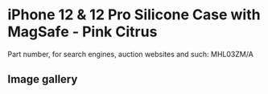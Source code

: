 
# iPhone 12 & 12 Pro Silicone Case with MagSafe - Pink Citrus

Part number, for search engines, auction websites and such: MHL03ZM/A

## Image gallery

<div style={{ width: "768px" }}>
  <GalleryComponent
    images={[
      {
        original: "/everysource/MHL03.png",
        thumbnail: "/everypreview/MHL03.png",
      },
      {
        original: "/everysource/MHL03_AV01.png",
        thumbnail: "/everypreview/MHL03_AV01.png",
      },
      {
        original: "/everysource/MHL03_AV02.png",
        thumbnail: "/everypreview/MHL03_AV02.png",
      },
      {
        original: "/everysource/MHL03_AV03.png",
        thumbnail: "/everypreview/MHL03_AV03.png",
      },
      {
        original: "/everysource/MHL03_AV04.png",
        thumbnail: "/everypreview/MHL03_AV04.png",
      },
      {
        original: "/everysource/MHL03_AV05.png",
        thumbnail: "/everypreview/MHL03_AV05.png",
      },
      {
        original: "/everysource/MHL03_AV06.png",
        thumbnail: "/everypreview/MHL03_AV06.png",
      },
      {
        original: "/everysource/MHL03_AV07.png",
        thumbnail: "/everypreview/MHL03_AV07.png",
      },
      {
        original: "/everysource/MHL03_AV08.png",
        thumbnail: "/everypreview/MHL03_AV08.png",
      },
      {
        original: "/everysource/MHL03_AV09.png",
        thumbnail: "/everypreview/MHL03_AV09.png",
      },
      {
        original: "/everysource/MHL03_AV10.png",
        thumbnail: "/everypreview/MHL03_AV10.png",
      }
    ]}
  />
</div>